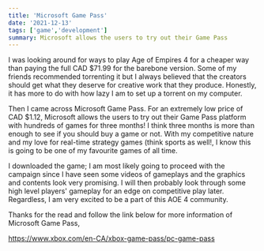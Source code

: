 ```yaml
---
title: 'Microsoft Game Pass'
date: '2021-12-13'
tags: ['game','development']
summary: Microsoft allows the users to try out their Game Pass
---
```


I was looking around for ways to play Age of Empires 4 for a cheaper way than paying the full CAD $71.99 for the barebone version. Some of my friends recommended torrenting it but I always believed that the creators should get what they deserve for creative work that they produce. Honestly, it has more to do with how lazy I am to set up a torrent on my computer.

Then I came across Microsoft Game Pass. For an extremely low price of CAD $1.12, Microsoft allows the users to try out their Game Pass platform with hundreds of games for three months! I think three months is more than enough to see if you should buy a game or not. With my competitive nature and my love for real-time strategy games (think sports as well!, I know this is going to be one of my favourite games of all time.

I downloaded the game; I am most likely going to proceed with the campaign since I have seen some videos of gameplays and the graphics and contents look very promising. I will then probably look through some high level players' gameplay for an edge on competitive play later. Regardless, I am very excited to be a part of this AOE 4 community.

Thanks for the read and follow the link below for more information of Microsoft Game Pass,

https://www.xbox.com/en-CA/xbox-game-pass/pc-game-pass
